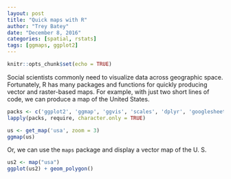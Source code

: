 ```yaml
---
layout: post
title: "Quick maps with R"
author: "Trey Batey"
date: "December 8, 2016"
categories: [spatial, rstats]
tags: [ggmaps, ggplot2]
---
```


```r
knitr::opts_chunk$set(echo = TRUE)
```

Social scientists commonly need to visualize data across geographic space. Fortunately, R has many packages and functions for quickly producing vector and raster-based maps. For example, with just two short lines of code, we can produce a map of the United States.

```r
packs <- c('ggplot2', 'ggmap', 'ggvis', 'scales', 'dplyr', 'googlesheets', 'rgdal', 'spatial', 'maps', 'maptools', 'mapdata', 'raster', 'sp', 'mapproj')
lapply(packs, require, character.only = TRUE)
```

```r
us <- get_map('usa', zoom = 3)
ggmap(us)
```
Or, we can use the `maps` package and display a vector map of the U. S.

```r
us2 <- map("usa")
ggplot(us2) + geom_polygon() 
```
